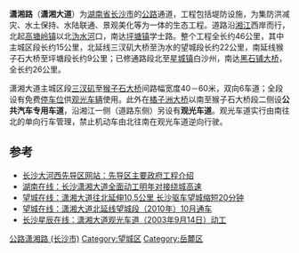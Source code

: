 '''潇湘路'''（'''潇湘大道'''）为[[湖南省|湖南省]][[长沙市|长沙市]]的[[公路|公路]]通道，工程包括堤防设施，为集防洪减灾、水土保持、水陆联通、景观美化等为一体的生态工程。道路沿[[湘江|湘江]]西岸而行，北起[[高塘岭镇|高塘岭镇]]以北[[沩水河|沩水河]]口，南达[[坪塘镇|坪塘镇]]学士路。整个工程全长约46公里，其中主城区段长约15公里，北延线三汊矶大桥至沩水的望城段长约22公里，南延线猴子石大桥至坪塘段长约9公里；已修通路段北至[[星城镇|星城镇]]白沙州，南达[[黑石铺大桥|黑石铺大桥]]，全长约26公里。

潇湘大道主城区段[[三汊矶大桥|三汊矶]]至[[猴子石大桥|猴子石大桥]]间路幅宽度40－60米，双向6车道；全段设有免费[[停车场|停车位]]供[[观光|观光]][[汽车|车辆]]使用。此外在[[橘子洲大桥|橘子洲大桥]]以南至猴子石大桥段二侧设'''公共汽车专用车道'''，沿湘江一侧（道路东侧）另设有'''观光车道'''。观光车道实行由南往北的单向行车管理，禁止机动车由北往南在观光车道逆向行驶。

==参考==
* [https://web.archive.org/web/20111107192930/http://www.csxdq.gov.cn/ZWGK/ZFGC/2009-06/20090605100337Info_a836a4383906443f9528b882e.html 长沙大河西先导区网站：先导区主要政府工程介绍]
* [http://hunan.voc.com.cn/article/200812/20081203100313847007.html 湖南在线：长沙潇湘大道全面动工明年对接绕城高速] {{Wayback|url=http://hunan.voc.com.cn/article/200812/20081203100313847007.html |date=20210411045637 }}
* [https://web.archive.org/web/20101230191941/http://www.wangcheng.gov.cn/sites/home/MsgView.jsp?MsgID=47710 望城在线：潇湘大道往北延伸10.5公里 长沙驱车望城缩短20分钟]
* [http://www.wangcheng.gov.cn/sites/home/MsgView.jsp?MsgID=37214 望城在线：潇湘大道北延线望城段（2010年）10月通车]{{dead link|date=2018年3月 |bot=InternetArchiveBot |fix-attempted=yes }}
* [https://web.archive.org/web/20160304194206/http://www.changsha.cn/changsha/csgk/szgc/200309/t20030915_17253.htm 长沙星辰在线：潇湘大道观光车道（2003年9月14日）动工]

{{Road-stub}}
{{长沙基础设施建设}}

[[Category:长沙交通|公路潇湘路 (长沙市)]]
[[Category:望城区|Category:望城区]]
[[Category:岳麓区|Category:岳麓区]]